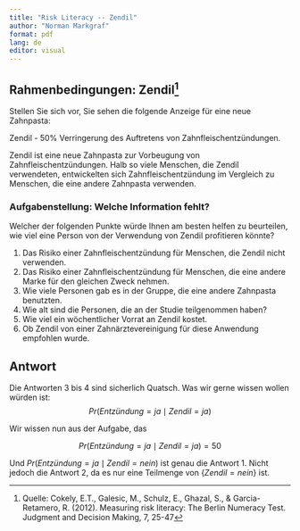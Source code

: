 ```yaml
---
title: "Risk Literacy -- Zendil"
author: "Norman Markgraf"
format: pdf
lang: de
editor: visual
---
```


## Rahmenbedingungen: Zendil[^1]

[^1]: Quelle: Cokely, E.T., Galesic, M., Schulz, E., Ghazal, S., & Garcia-Retamero, R. (2012). Measuring risk literacy: The Berlin Numeracy Test. Judgment and Decision Making, 7, 25-47

Stellen Sie sich vor, Sie sehen die folgende Anzeige für eine neue Zahnpasta:

Zendil - 50% Verringerung des Auftretens von Zahnfleischentzündungen.

Zendil ist eine neue Zahnpasta zur Vorbeugung von Zahnfleischentzündungen. Halb so viele Menschen, die Zendil verwendeten, entwickelten sich Zahnfleischentzündung im Vergleich zu Menschen, die eine andere Zahnpasta verwenden.

### Aufgabenstellung: Welche Information fehlt?

Welcher der folgenden Punkte würde Ihnen am besten helfen zu beurteilen, wie viel eine Person von der Verwendung von Zendil profitieren könnte?

1.  Das Risiko einer Zahnfleischentzündung für Menschen, die Zendil nicht verwenden.
2.  Das Risiko einer Zahnfleischentzündung für Menschen, die eine andere Marke für den gleichen Zweck nehmen.
3.  Wie viele Personen gab es in der Gruppe, die eine andere Zahnpasta benutzten.
4.  Wie alt sind die Personen, die an der Studie teilgenommen haben?
5.  Wie viel ein wöchentlicher Vorrat an Zendil kostet.
6.  Ob Zendil von einer Zahnärztevereinigung für diese Anwendung empfohlen wurde.

## Antwort

Die Antworten 3 bis 4 sind sicherlich Quatsch. Was wir gerne wissen wollen würden ist: 
$$
  Pr(Entzündung = ja \mid  Zendil = ja)
$$

Wir wissen nun aus der Aufgabe, das

$$
  Pr(Entzündung = ja \mid  Zendil = ja) = 50% \cdot Pr(Entzündung = ja \mid  Zendil = nein)
$$

Und $Pr(Entzündung = ja \mid Zendil = nein)$ ist genau die Antwort 1. Nicht jedoch die Antwort 2, da es nur eine Teilmenge von $\{Zendil = nein\}$ ist.
